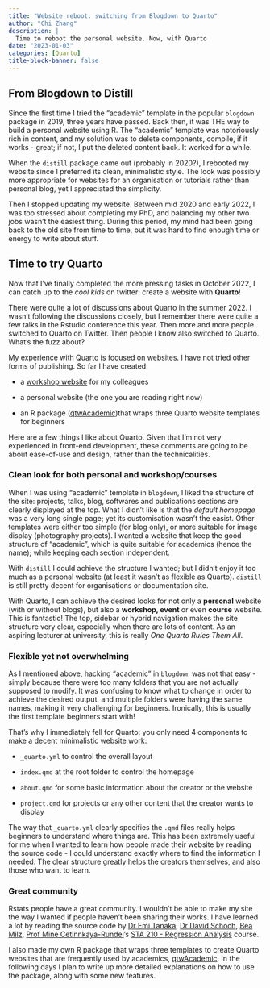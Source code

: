 ```yaml
---
title: "Website reboot: switching from Blogdown to Quarto"
author: "Chi Zhang"
description: |
  Time to reboot the personal website. Now, with Quarto 
date: "2023-01-03"
categories: [Quarto]
title-block-banner: false
---
```


## From Blogdown to Distill

Since the first time I tried the "academic" template in the popular `blogdown` package in 2019, three years have passed. Back then, it was THE way to build a personal website using R. The "academic" template was notoriously rich in content, and my solution was to delete components, compile, if it works - great; if not, I put the deleted content back. It worked for a while.

When the `distill` package came out (probably in 2020?), I rebooted my website since I preferred its clean, minimalistic style. The look was possibly more appropriate for websites for an organisation or tutorials rather than personal blog, yet I appreciated the simplicity. 

Then I stopped updating my website. Between mid 2020 and early 2022, I was too stressed about completing my PhD, and balancing my other two jobs wasn't the easiest thing. During this period, my mind had been going back to the old site from time to time, but it was hard to find enough time or energy to write about stuff.


## Time to try Quarto

Now that I've finally completed the more pressing tasks in October 2022, I can catch up to the *cool kids* on twitter: create a website with **Quarto**!

There were quite a lot of discussions about Quarto in the summer 2022. I wasn't following the discussions closely, but I remember there were quite a few talks in the Rstudio conference this year. Then more and more people switched to Quarto on Twitter. Then people I know also switched to Quarto. What's the fuzz about?

My experience with Quarto is focused on websites. I have not tried other forms of publishing. So far I have created: 

* a [workshop website](https://ocbe-uio.github.io/2022_bioinformatics_workshop/) for my colleagues

* a personal website (the one you are reading right now)

* an R package ([qtwAcademic](https://andreaczhang.github.io/rpkg/qtwAcademic/))that wraps three Quarto website templates for beginners

Here are a few things I like about Quarto. Given that I'm not very experienced in front-end development, these comments are going to be about ease-of-use and design, rather than the technicalities. 

### Clean look for both personal and workshop/courses

When I was using "academic" template in `blogdown`, I liked the structure of the site: projects, talks, blog, softwares and publications sections are clearly displayed at the top. What I didn't like is that the *default homepage* was a very long single page; yet its customisation wasn't the easist. Other templates were either too simple (for blog only), or more suitable for image display (photography projects). I wanted a website that keep the good structure of "academic", which is quite suitable for academics (hence the name); while keeping each section independent. 

With `distill` I could achieve the structure I wanted; but I didn't enjoy it too much as a personal website (at least it wasn't as flexible as Quarto). `distill` is still pretty decent for organisations or documentation site. 

With Quarto, I can achieve the desired looks for not only a **personal** website (with or without blogs), but also a **workshop, event** or even **course** website. This is fantastic! The top, sidebar or hybrid navigation makes the site structure very clear, especially when there are lots of content. As an aspiring lecturer at university, this is really *One Quarto Rules Them All*. 



### Flexible yet not overwhelming

As I mentioned above, hacking "academic" in `blogdown` was not that easy - simply because there were too many folders that you are not actually supposed to modify. It was confusing to know what to change in order to achieve the desired output, and multiple folders were having the same names, making it very challenging for beginners. Ironically, this is usually the first template beginners start with!

That's why I immediately fell for Quarto: you only need 4 components to make a decent minimalistic website work: 

* `_quarto.yml` to control the overall layout

* `index.qmd` at the root folder to control the homepage

* `about.qmd` for some basic information about the creator or the website

* `project.qmd` for projects or any other content that the creator wants to display

The way that `_quarto.yml` clearly specifies the `.qmd` files really helps beginners to understand where things are. This has been extremely useful for me when I wanted to learn how people made their website by reading the source code - I could understand exactly where to find the information I needed. The clear structure greatly helps the creators themselves, and also those who want to learn. 


### Great community

Rstats people have a great community. I wouldn't be able to make my site the way I wanted if people haven't been sharing their works. I have learned a lot by reading the source code by [Dr Emi Tanaka](https://emitanaka.org), [Dr David Schoch](https://mr.schochastics.net), [Bea Milz](https://beamilz.com), [Prof Mine Cetinnkaya-Rundel](https://mine-cr.com)'s [STA 210 - Regression Analysis](https://sta210-s22.github.io/website/) course. 

I also made my own R package that wraps three templates to create Quarto websites that are frequently used by academics, [qtwAcademic](https://andreaczhang.github.io/qtwAcademic/). In the following days I plan to write up more detailed explanations on how to use the package, along with some new features. 





